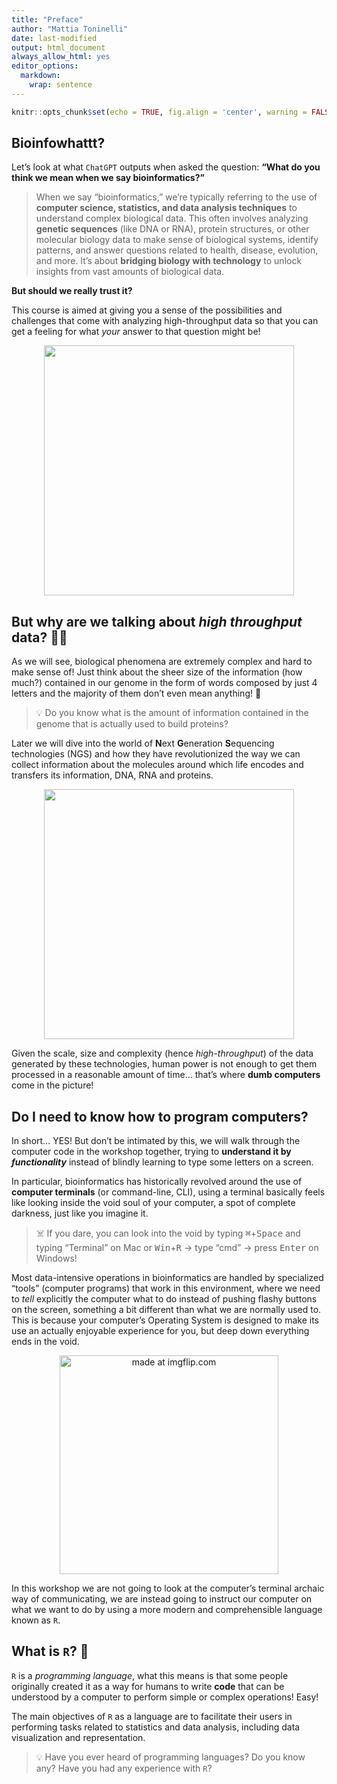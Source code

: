 ```yaml
---
title: "Preface"
author: "Mattia Toninelli"
date: last-modified 
output: html_document
always_allow_html: yes
editor_options: 
  markdown: 
    wrap: sentence
---
```


```r
knitr::opts_chunk$set(echo = TRUE, fig.align = 'center', warning = FALSE, message = FALSE)
```

## Bioinfowhattt? 
Let's look at what `ChatGPT` outputs when asked the question: **"What do you think we mean when we say bioinformatics?"**

> When we say "bioinformatics," we’re typically referring to the use of **computer science, statistics, and data analysis techniques** to understand complex biological data. 
> This often involves analyzing **genetic sequences** (like DNA or RNA), protein structures, or other molecular biology data to make sense of biological systems, identify patterns, and answer questions related to health, disease, evolution, and more. 
> It’s about **bridging biology with technology** to unlock insights from vast amounts of biological data.

**But should we really trust it?** 

This course is aimed at giving you a sense of the possibilities and challenges that come with analyzing high-throughput data so that you can get a feeling for what _your_ answer to that question might be!

<center>

<img src="https://github.com/NBISweden/workshop-ngsintro/blob/main/topics/rnaseq/assets/bioinformatician.png?raw=true" width=400 />

</center>

## But why are we talking about _high throughput_ data? 🤌🏼
As we will see, biological phenomena are extremely complex and hard to make sense of! Just think about the sheer size of the information (how much?) contained in our genome in the form of words composed by just 4 letters and the majority of them don't even mean anything! 🤯

> 💡 Do you know what is the amount of information contained in the genome that is actually used to build proteins?

Later we will dive into the world of **N**ext **G**eneration **S**equencing technologies (NGS) and how they have revolutionized the way we can collect information about the molecules around which life encodes and transfers its information, DNA, RNA and proteins.


<center>

<img src="../pics/throughput.jpeg" width=400 />

</center>


Given the scale, size and complexity (hence _high-throughput_) of the data generated by these technologies, human power is not enough to get them processed in a reasonable amount of time... that's where **dumb computers** come in the picture!

## Do I need to know how to program computers? 
In short... YES! But don't be intimated by this, we will walk through the computer code in the workshop together, trying to **understand it by *functionality*** instead of blindly learning to type some letters on a screen. 

In particular, bioinformatics has historically revolved around the use of **computer terminals** (or command-line, CLI), using a terminal basically feels like looking inside the void soul of your computer, a spot of complete darkness, just like you imagine it.

> ☠️ If you dare, you can look into the void by typing <kbd>⌘</kbd>+<kbd>Space</kbd> and typing "Terminal" on Mac or <kbd>Win</kbd>+<kbd>R</kbd> -> type "cmd" -> press <kbd>Enter</kbd> on Windows!

Most data-intensive operations in bioinformatics are handled by specialized "tools" (computer programs) that work in this environment, where we need to _tell_ explicitly the computer what to do instead of pushing flashy buttons on the screen, something a bit different than what we are normally used to. 
This is because your computer's Operating System is designed to make its use an actually enjoyable experience for you, but deep down everything ends in the void.

<center>

<a href="https://imgflip.com/i/9o4nco"><img src="https://i.imgflip.com/9o4nco.jpg" title="made at imgflip.com" width=350/></a>

</center>

In this workshop we are not going to look at the computer's terminal archaic way of communicating, we are instead going to instruct our computer on what we want to do by using a more modern and comprehensible language known as `R`.

## What is `R`? 🤖
`R` is a _programming language_, what this means is that some people originally created it as a way for humans to write **code** that can be understood by a computer to perform simple or complex operations! Easy!

The main objectives of `R` as a language are to facilitate their users in performing tasks related to statistics and data analysis, including data visualization and representation.

> 💡 Have you ever heard of programming languages? Do you know any? Have you had any experience with `R`?